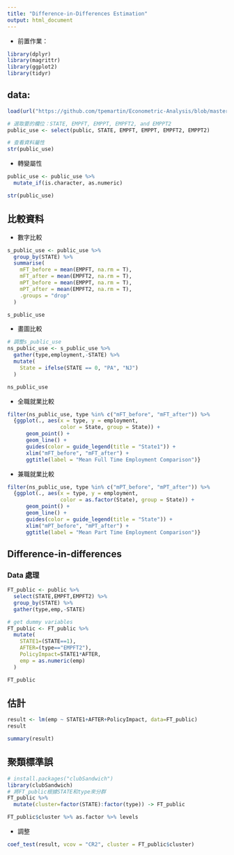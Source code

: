 ```yaml
---
title: "Difference-in-Differences Estimation"
output: html_document
---
```


- 前置作業：
```r
library(dplyr)
library(magrittr)
library(ggplot2)
library(tidyr)
```

## data:
```r
load(url("https://github.com/tpemartin/Econometric-Analysis/blob/master/data/public.rda?raw=true"))

# 選取要的欄位：STATE, EMPFT, EMPPT, EMPFT2, and EMPPT2
public_use <- select(public, STATE, EMPFT, EMPPT, EMPFT2, EMPPT2)

# 查看資料屬性
str(public_use)
```

- 轉變屬性
```r
public_use <- public_use %>%
  mutate_if(is.character, as.numeric)

str(public_use)
```

## 比較資料
- 數字比較
```r
s_public_use <- public_use %>%
  group_by(STATE) %>%
  summarise(
    mFT_before = mean(EMPFT, na.rm = T),
    mFT_after = mean(EMPFT2, na.rm = T),
    mPT_before = mean(EMPPT, na.rm = T),
    mPT_after = mean(EMPFT2, na.rm = T),
    .groups = "drop"
  ) 

s_public_use
```

- 畫圖比較
```r
# 調整s_public_use
ns_public_use <- s_public_use %>% 
  gather(type,employment,-STATE) %>%
  mutate(
    State = ifelse(STATE == 0, "PA", "NJ")
  )

ns_public_use
```

   - 全職就業比較
```r
filter(ns_public_use, type %in% c("mFT_before", "mFT_after")) %>% 
  {ggplot(., aes(x = type, y = employment, 
                 color = State, group = State)) +
      geom_point() + 
      geom_line() +
      guides(color = guide_legend(title = "State1")) +
      xlim("mFT_before", "mFT_after") +
      ggtitle(label = "Mean Full Time Employment Comparison")}
```

  - 兼職就業比較
```r
filter(ns_public_use, type %in% c("mPT_before", "mPT_after")) %>% 
  {ggplot(., aes(x = type, y = employment, 
                 color = as.factor(State), group = State)) +
      geom_point() + 
      geom_line() +
      guides(color = guide_legend(title = "State")) +
      xlim("mPT_before", "mPT_after") +
      ggtitle(label = "Mean Part Time Employment Comparison")}
```
  
## Difference-in-differences
### Data 處理
```r
FT_public <- public %>% 
  select(STATE,EMPFT,EMPFT2) %>%
  group_by(STATE) %>%
  gather(type,emp,-STATE) 

# get dummy variables
FT_public <- FT_public %>%
  mutate(
    STATE1=(STATE==1),
    AFTER=(type=="EMPFT2"),
    PolicyImpact=STATE1*AFTER,
    emp = as.numeric(emp)
  )

FT_public
```

## 估計
```r
result <- lm(emp ~ STATE1+AFTER+PolicyImpact, data=FT_public)
result
```

```r
summary(result)
```

## 聚類標準誤
```r
# install.packages("clubSandwich")
library(clubSandwich)
# 將FT_public根據STATE和type來分群
FT_public %>% 
  mutate(cluster=factor(STATE):factor(type)) -> FT_public

FT_public$cluster %>% as.factor %>% levels
```

- 調整
```r
coef_test(result, vcov = "CR2", cluster = FT_public$cluster)
```



